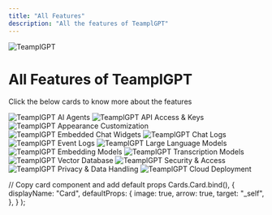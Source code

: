 ```yaml
---
title: "All Features"
description: "All the features of TeamplGPT"
---
```



<Image
  src="/images/features/header-image.png"
  height={1080}
  width={1920}
  quality={100}
  alt="TeamplGPT"
/>

# All Features of TeamplGPT

Click the below cards to know more about the features

<Cards>
  <Card title="AI Agents" href="ai-agents">
    <Image
      src="/images/features/ai-agents/header-image.png"
      height={1080}
      width={1920}
      quality={100}
      alt="TeamplGPT AI Agents"
    />
  </Card>
  <Card title="API Access & Keys" href="api">
    <Image
      src="/images/features/api/header-image.png"
      height={1080}
      width={1920}
      quality={100}
      alt="TeamplGPT API Access & Keys"
    />
  </Card>
  <Card title="Appearance Customization" href="customization">
    <Image
      src="/images/features/customization/header-image.png"
      height={1080}
      width={1920}
      quality={100}
      alt="TeamplGPT Appearance Customization"
    />
  </Card>
  <Card title="Embedded Chat Widgets" href="chat-widgets">
    <Image
      src="/images/features/chat-widgets/header-image.png"
      height={1080}
      width={1920}
      quality={100}
      alt="TeamplGPT Embedded Chat Widgets"
    />
  </Card>
  <Card title="Chat Logs" href="chat-logs">
    <Image
      src="/images/features/chat-logs/header-image.png"
      height={1080}
      width={1920}
      quality={100}
      alt="TeamplGPT Chat Logs"
    />
  </Card>
  <Card title="Event Logs" href="event-logs">
    <Image
      src="/images/features/event-logs/header-image.png"
      height={1080}
      width={1920}
      quality={100}
      alt="TeamplGPT Event Logs"
    />
  </Card>
  <Card title="Large Language Models" href="language-models">
    <Image
      src="/images/features/language-models/header-image.png"
      height={1080}
      width={1920}
      quality={100}
      alt="TeamplGPT Large Language Models"
    />
  </Card>
  <Card title="Embedding Models" href="embedding-models">
    <Image
      src="/images/features/embedding-models/header-image.png"
      height={1080}
      width={1920}
      quality={100}
      alt="TeamplGPT Embedding Models"
    />
  </Card>
  <Card title="Transcription Models" href="transcription-models">
    <Image
      src="/images/features/transcription-models/header-image.png"
      height={1080}
      width={1920}
      quality={100}
      alt="TeamplGPT Transcription Models"
    />
  </Card>
  <Card title="Vector Databases" href="vector-databases">
    <Image
      src="/images/features/vector-databases/header-image.png"
      height={1080}
      width={1920}
      quality={100}
      alt="TeamplGPT Vector Database"
    />
  </Card>
  <Card title="Security & Access" href="security-and-access">
    <Image
      src="/images/features/security-and-access/header-image.png"
      height={1080}
      width={1920}
      quality={100}
      alt="TeamplGPT Security & Access"
    />
  </Card>
  <Card title="Privacy & Data Handling" href="privacy-and-data-handling">
    <Image
      src="/images/features/privacy-and-data-handling/header-image.png"
      height={1080}
      width={1920}
      quality={100}
      alt="TeamplGPT Privacy & Data Handling"
    />
  </Card>
  <Card title="Cloud Deployment" href="/installation/self-hosted/cloud-docker">
    <Image
      src="/images/getting-started/installation/cloud-docker/header-image.png"
      height={1080}
      width={1920}
      quality={100}
      alt="TeamplGPT Cloud Deployment"
    />
  </Card>
</Cards>

  // Copy card component and add default props
  Cards.Card.bind(),
  {
    displayName: "Card",
    defaultProps: {
      image: true,
      arrow: true,
      target: "_self",
    },
  }
);

<style global jsx>{`
  img {
    aspect-ratio: 16/9;
    object-fit: cover;
  }
`}</style>
